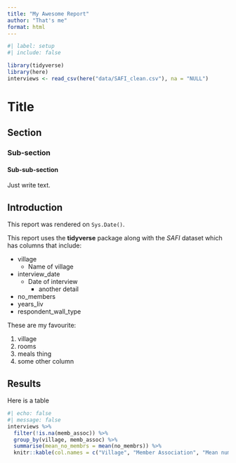 ```yaml
---
title: "My Awesome Report"
author: "That's me"
format: html
---
```


```r
#| label: setup
#| include: false

library(tidyverse)
library(here)
interviews <- read_csv(here("data/SAFI_clean.csv"), na = "NULL")
```


# Title
## Section
### Sub-section
#### Sub-sub-section

Just write text.

## Introduction

This report was rendered on `Sys.Date()`.

This report uses the **tidyverse** package along with the *SAFI*
dataset which has columns that include:

- village
  + Name of village
- interview_date
  + Date of interview
    * another detail
- no_members
- years_liv
- respondent_wall_type

These are my favourite:

1. village
2. rooms
3. meals thing
4. some other column

## Results

Here is a table

```r
#| echo: false
#| message: false
interviews %>%
  filter(!is.na(memb_assoc)) %>%
  group_by(village, memb_assoc) %>%
  summarise(mean_no_membrs = mean(no_membrs)) %>%
  knitr::kable(col.names = c("Village", "Member Association", "Mean number of Members"))
```







